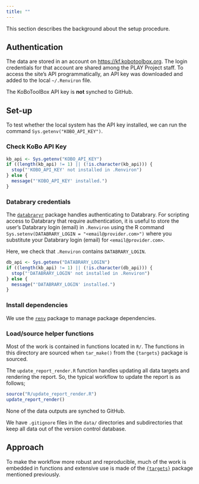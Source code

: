 ```yaml
---
title: ""
---
```


This section describes the background about the setup procedure.

## Authentication {-}

The data are stored in an account on <https://kf.kobotoolbox.org>. 
The login credentials for that account are shared among the PLAY Project staff. 
To access the site's API programmatically, an API key was downloaded and added to the local `~/.Renviron` file.

::: {.callout-important}

The KoBoToolBox API key is **not** synched to GitHub.

:::

## Set-up {-}

To test whether the local system has the API key installed, we can run the command `Sys.getenv("KOBO_API_KEY")`. 

### Check KoBo API Key {-}

```r
kb_api <- Sys.getenv("KOBO_API_KEY")
if ((length(kb_api) != 1) || (!is.character(kb_api))) {
  stop("'KOBO_API_KEY' not installed in .Renviron")
} else {
  message("'KOBO_API_KEY' installed.")
}
```

### Databrary credentials {-}

The [`databraryr`](https://databrary.github.io/databraryr) package handles authenticating to Databrary.
For scripting access to Databrary that require authentication, it is useful to store the user's Databrary login (email) in `.Renviron` using the R command `Sys.setenv(DATABRARY_LOGIN = "<email@provider.com>")` where you substitute your Databrary login (email) for `<email@provider.com>`.

Here, we check that `.Renviron` contains `DATABRARY_LOGIN`.

```r
db_api <- Sys.getenv("DATABRARY_LOGIN")
if ((length(kb_api) != 1) || (!is.character(db_api))) {
  stop("'DATABRARY_LOGIN' not installed in .Renviron")
} else {
  message("'DATABRARY_LOGIN' installed.")
}
```

### Install dependencies {-}

We use the [`renv`](https://cran.r-project.org/web/packages/renv/index.html) package to manage package dependencies.

### Load/source helper functions {-}

Most of the work is contained in functions located in `R/`.
The functions in this directory are sourced when `tar_make()` from the `{targets}` package is sourced.

::: {.callout-note}

The `update_report_render.R` function handles updating all data targets and rendering the report.
So, the typical workflow to update the report is as follows;

```r
source("R/update_report_render.R")
update_report_render()
```

:::

::: {.callout-important}
None of the data outputs are synched to GitHub.

We have `.gitignore` files in the `data/` directories and subdirectories that keep all data out of the version control database.

:::

## Approach

To make the workflow more robust and reproducible, much of the work is embedded in functions and extensive use is made of the [`{targets}`](https://cran.r-project.org/web/packages/targets/) package mentioned previously. 

